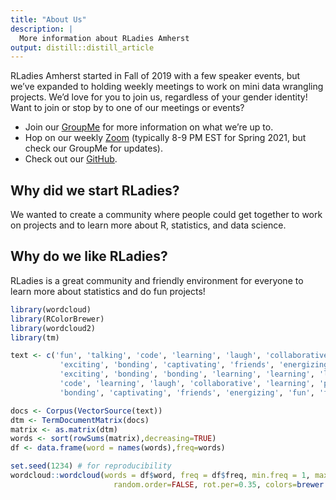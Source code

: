```yaml
---
title: "About Us"
description: |
  More information about RLadies Amherst
output: distill::distill_article
---
```


RLadies Amherst started in Fall of 2019 with a few speaker events, but we've expanded to holding weekly meetings to work on mini data wrangling projects. We'd love for you to join us, regardless of your gender identity! Want to join or stop by to one of our meetings or events? 

- Join our [GroupMe](https://groupme.com/join_group/66718112/xHuAqfAg) for more information on what we're up to.
- Hop on our weekly [Zoom](https://amherstcollege.zoom.us/s/98581387329) (typically 8-9 PM EST for Spring 2021, but check our GroupMe for updates).
- Check out our [GitHub](https://github.com/RLadies-Amherst/RLadies-Amherst).

## Why did we start RLadies?
We wanted to create a community where people could get together to work on projects and to learn more about R, statistics, and data science. 

## Why do we like RLadies?
RLadies is a great community and friendly environment for everyone to learn more about statistics and do fun projects! 

```r
library(wordcloud)
library(RColorBrewer)
library(wordcloud2)
library(tm)
```

```r
text <- c('fun', 'talking', 'code', 'learning', 'laugh', 'collaborative', 'learning', 'problem-solving', 
           'exciting', 'bonding', 'captivating', 'friends', 'energizing', 'fun', 'fun', 'friends', 'friends',
           'exciting', 'bonding', 'bonding', 'learning', 'learning', 'learning', 'fun', 'problem-solving',
           'code', 'learning', 'laugh', 'collaborative', 'learning', 'problem-solving', 'exciting',
           'bonding', 'captivating', 'friends', 'energizing', 'fun', 'fun', 'friends')
```

```r
docs <- Corpus(VectorSource(text))
dtm <- TermDocumentMatrix(docs) 
matrix <- as.matrix(dtm) 
words <- sort(rowSums(matrix),decreasing=TRUE) 
df <- data.frame(word = names(words),freq=words)
```

```r
set.seed(1234) # for reproducibility 
wordcloud::wordcloud(words = df$word, freq = df$freq, min.freq = 1, max.words=200, 
                       random.order=FALSE, rot.per=0.35, colors=brewer.pal(8, "Dark2"), scale=c(3.5,0.05))
```


